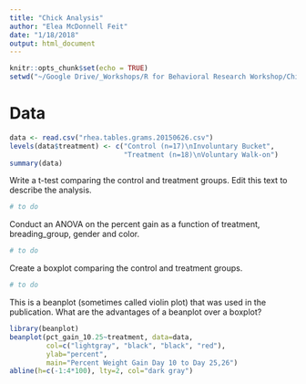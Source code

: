 ```yaml
---
title: "Chick Analysis"
author: "Elea McDonnell Feit"
date: "1/18/2018"
output: html_document
---
```


```r
knitr::opts_chunk$set(echo = TRUE)
setwd("~/Google Drive/_Workshops/R for Behavioral Research Workshop/Chicks Analysis") # change this
```

# Data
```r
data <- read.csv("rhea.tables.grams.20150626.csv")
levels(data$treatment) <- c("Control (n=17)\nInvoluntary Bucket", 
                            "Treatment (n=18)\nVoluntary Walk-on")
summary(data)
```

Write a t-test comparing the control and treatment groups. Edit this text to describe the analysis.
```r
# to do
```


Conduct an ANOVA on the percent gain as a function of treatment, breading_group, gender and color. 
```r
# to do
```

Create a boxplot comparing the control and treatment groups.
```r
# to do
```

This is a beanplot (sometimes called violin plot) that was used in the publication. What are the advantages of a beanplot over a boxplot?
```r
library(beanplot)
beanplot(pct_gain_10.25~treatment, data=data,
         col=c("lightgray", "black", "black", "red"), 
         ylab="percent", 
         main="Percent Weight Gain Day 10 to Day 25,26") 
abline(h=c(-1:4*100), lty=2, col="dark gray")
```